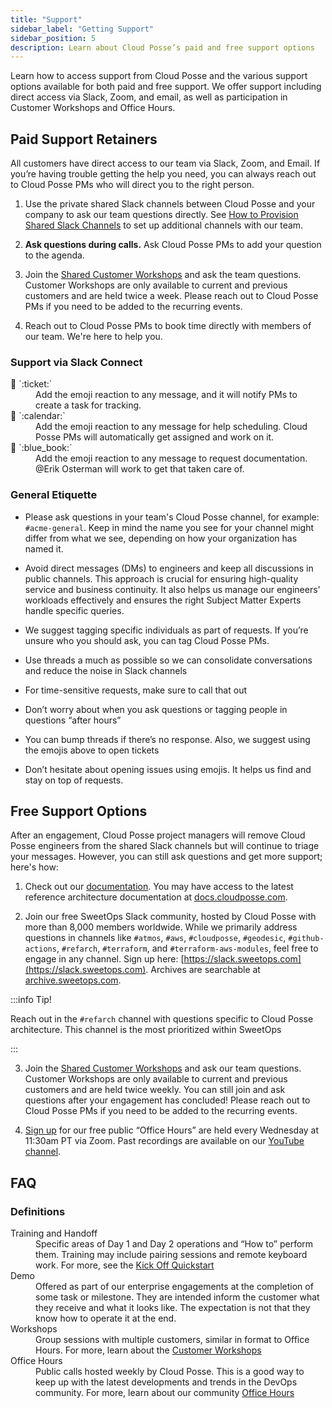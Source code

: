 ```yaml
---
title: "Support"
sidebar_label: "Getting Support"
sidebar_position: 5
description: Learn about Cloud Posse’s paid and free support options
---
```


<Intro>
Learn how to access support from Cloud Posse and the various support options available for both paid and free support. We offer support including direct access via Slack, Zoom, and email, as well as participation in Customer Workshops and Office Hours.
</Intro>

## Paid Support Retainers

All customers have direct access to our team via Slack, Zoom, and Email. If you’re having trouble getting the help you need, you can always reach out to Cloud Posse PMs who will direct you to the right person.

1. Use the private shared Slack channels between Cloud Posse and your company to ask our team questions directly. See [How to Provision Shared Slack Channels](/jumpstart/tutorials/how-to-provision-shared-slack-channels) to set up additional channels with our team.

2. **Ask questions during calls.** Ask Cloud Posse PMs to add your question to the agenda.

3. Join the [Shared Customer Workshops](/jumpstart/kick-off#shared-customer-workshop) and ask the team questions. Customer Workshops are only available to current and previous customers and are held twice a week. Please reach out to Cloud Posse PMs if you need to be added to the recurring events.

4. Reach out to Cloud Posse PMs to book time directly with members of our team. We're here to help you.

### Support via Slack Connect

<dl>
<dt>🎫 `:ticket:`</dt>
<dd>
Add the emoji reaction to any message, and it will notify PMs to create a task for tracking.
</dd>

<dt>📆 `:calendar:`</dt>
<dd>
 Add the emoji reaction to any message for help scheduling. Cloud Posse PMs will automatically get assigned and work on it.
</dd>

<dt>📘 `:blue_book:`</dt>
<dd>
Add the emoji reaction to any message to request documentation. @Erik Osterman will work to get that taken care of.
</dd>
</dl>


### General Etiquette

- Please ask questions in your team's Cloud Posse channel, for example: `#acme-general`. Keep in mind the name you see for your channel might differ from what we see, depending on how your organization has named it.

- Avoid direct messages (DMs) to engineers and keep all discussions in public channels. This approach is crucial for ensuring high-quality service and business continuity. It also helps us manage our engineers' workloads effectively and ensures the right Subject Matter Experts handle specific queries.

- We suggest tagging specific individuals as part of requests. If you’re unsure who you should ask, you can tag Cloud Posse PMs.

- Use threads a much as possible so we can consolidate conversations and reduce the noise in Slack channels

- For time-sensitive requests, make sure to call that out

- Don’t worry about when you ask questions or tagging people in questions “after hours”

- You can bump threads if there’s no response. Also, we suggest using the emojis above to open tickets

- Don’t hesitate about opening issues using emojis. It helps us find and stay on top of requests.

## Free Support Options

After an engagement, Cloud Posse project managers will remove Cloud Posse engineers from the shared Slack channels but will continue to triage your messages. However, you can still ask questions and get more support; here's how:

1. Check out our [documentation](/). You may have access to the latest reference architecture documentation at [docs.cloudposse.com](https://docs.cloudposse.com/).

2. Join our free SweetOps Slack community, hosted by Cloud Posse with more than 8,000 members worldwide. While we primarily address questions in channels like `#atmos`, `#aws`, `#cloudposse`, `#geodesic`, `#github-actions`, `#refarch`, `#terraform`, and `#terraform-aws-modules`, feel free to engage in any channel. Sign up here: [https://slack.sweetops.com](https://slack.sweetops.com). Archives are searchable at [archive.sweetops.com](https://archive.sweetops.com).


:::info Tip!

Reach out in the `#refarch` channel with questions specific to Cloud Posse architecture. This channel is the most prioritized within SweetOps

:::

3. Join the [Shared Customer Workshops](/jumpstart/kick-off#shared-customer-workshop) and ask our team questions. Customer Workshops are only available to current and previous customers and are held twice weekly. You can still join and ask questions after your engagement has concluded! Please reach out to Cloud Posse PMs if you need to be added to the recurring events.

4. [Sign up](https://cloudposse.com/office-hours/) for our free public “Office Hours” are held every Wednesday at 11:30am PT via Zoom. Past recordings are available on our [YouTube channel](https://youtube.com/cloudposse).

## FAQ

### Definitions

<dl>
  <dt>Training and Handoff</dt>
  <dd>Specific areas of Day 1 and Day 2 operations and “How to” perform them. Training may include pairing sessions and remote keyboard work. For more, see the <a href="/jumpstart/kick-off/#-review-handoff-calls">Kick Off Quickstart</a></dd>

  <dt>Demo</dt>
  <dd>Offered as part of our enterprise engagements at the completion of some task or milestone. They are intended inform the customer what they receive and what it looks like. The expectation is not that they know how to operate it at the end.</dd>

  <dt>Workshops</dt>
  <dd>Group sessions with multiple customers, similar in format to Office Hours. For more, learn about the <a href="/support/customer-workshops">Customer Workshops</a></dd>

  <dt>Office Hours</dt>
  <dd>Public calls hosted weekly by Cloud Posse. This is a good way to keep up with the latest developments and trends in the DevOps community. For more, learn about our community <a href="/community/office-hours">Office Hours</a></dd>
</dl>
